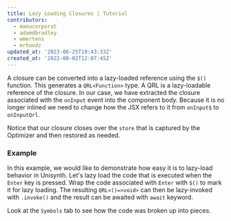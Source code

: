 ```yaml
---
title: Lazy Loading Closures | Tutorial
contributors:
  - manucorporat
  - adamdbradley
  - wmertens
  - mrhoodz
updated_at: '2023-06-25T19:43:33Z'
created_at: '2022-08-02T12:07:45Z'
---
```


A closure can be converted into a lazy-loaded reference using the `$()` function. This generates a `QRL<Function>` type. A QRL is a lazy-loadable reference of the closure. In our case, we have extracted the closure associated with the `onInput` event into the component body. Because it is no longer inlined we need to change how the JSX refers to it from `onInput$` to `onInputQrl`.

Notice that our closure closes over the `store` that is captured by the Optimizer and then restored as needed.

### Example

In this example, we would like to demonstrate how easy it is to lazy-load behavior in Unisynth. Let's lazy load the code that is executed when the `Enter` key is pressed. Wrap the code associated with `Enter` with `$()` to mark it for lazy loading. The resulting `QRL<()=>void>` can then be lazy-invoked with `.invoke()` and the result can be awaited with `await` keyword.

Look at the `Symbols` tab to see how the code was broken up into pieces.
